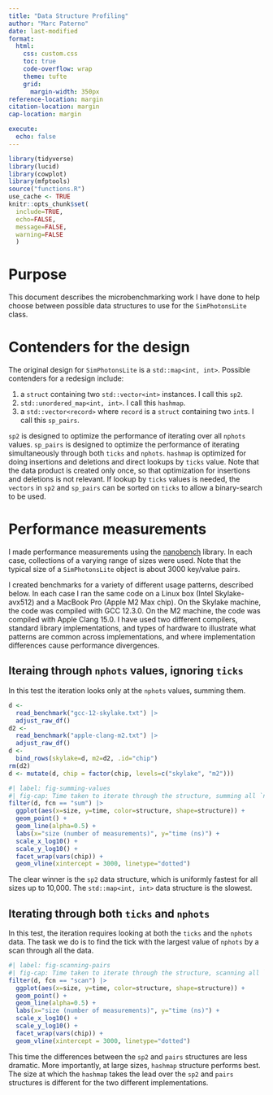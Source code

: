 ```yaml
---
title: "Data Structure Profiling"
author: "Marc Paterno"
date: last-modified
format:
  html:
    css: custom.css
    toc: true
    code-overflow: wrap
    theme: tufte
    grid:
      margin-width: 350px
reference-location: margin
citation-location: margin
cap-location: margin

execute: 
  echo: false
---
```

```r
library(tidyverse)
library(lucid)
library(cowplot)
library(mfptools)
source("functions.R")
use_cache <- TRUE
knitr::opts_chunk$set(
  include=TRUE,
  echo=FALSE,
  message=FALSE,
  warning=FALSE
  )
```


# Purpose

This document describes the microbenchmarking work I have done to help choose between possible data structures to use for the `SimPhotonsLite` class.

# Contenders for the design

The original design for `SimPhotonsLite` is a `std::map<int, int>`.
Possible contenders for a redesign include:

#. a `struct` containing two `std::vector<int>` instances. I call this `sp2`.
#. `std::unordered_map<int, int>`. I call this `hashmap`.
#. a `std::vector<record>` where `record` is a `struct` containing two `int`s.
   I call this `sp_pairs`.

`sp2` is designed to optimize the performance of iterating over all `nphots` values.
`sp_pairs` is designed to optimize the performance of iterating simultaneously through both `ticks` and `nphots`.
`hashmap` is optimized for doing insertions and deletions and direct lookups by `ticks` value.
Note that the data product is created only once, so that optimization for insertions and deletions is not relevant.
If lookup by `ticks` values is needed, the `vectors` in `sp2` and `sp_pairs` can be sorted on `ticks` to allow a binary-search to be used.

# Performance measurements

I made performance measurements using the [nanobench](https://nanobench.ankerl.com) library.
In each case, collections of a varying range of sizes were used.
Note that the typical size of a `SimPhotonsLite` object is about 3000 key/value pairs.

I created benchmarks for a variety of different usage patterns, described below.
In each case I ran the same code on a Linux box (Intel Skylake-avx512) and a MacBook Pro (Apple M2 Max chip).
On the Skylake machine, the code was compiled with GCC 12.3.0.
On the M2 machine, the code was compiled with Apple Clang 15.0.
I have used two different compilers, standard library implementations, and types of hardware to illustrate what patterns are common across implementations, and where implementation differences cause performance divergences.

## Iteraing through `nphots` values, ignoring `ticks`

In this test the iteration looks only at the `nphots` values, summing them.

```r
d <-
  read_benchmark("gcc-12-skylake.txt") |>
  adjust_raw_df()
d2 <-
  read_benchmark("apple-clang-m2.txt") |>
  adjust_raw_df()
d <-
  bind_rows(skylake=d, m2=d2, .id="chip")
rm(d2)
d <- mutate(d, chip = factor(chip, levels=c("skylake", "m2")))
```

```r
#| label: fig-summing-values
#| fig-cap: Time taken to iterate through the structure, summing all `nphots` values. The vertical dotted line shows the typical size of the collection (3000).
filter(d, fcn == "sum") |>
  ggplot(aes(x=size, y=time, color=structure, shape=structure)) +
  geom_point() +
  geom_line(alpha=0.5) +
  labs(x="size (number of measurements)", y="time (ns)") +
  scale_x_log10() +
  scale_y_log10() +
  facet_wrap(vars(chip)) +
  geom_vline(xintercept = 3000, linetype="dotted")
```

The clear winner is the `sp2` data structure, which is uniformly fastest for all sizes up to 10,000.
The `std::map<int, int>` data structure is the slowest.

## Iterating through both `ticks` and `nphots`

In this test, the iteration requires looking at both the `ticks` and the `nphots` data.
The task we do is to find the tick with the largest value of `nphots` by a scan through all the data.


```r
#| label: fig-scanning-pairs
#| fig-cap: Time taken to iterate through the structure, scanning all `nphots` to find the largest, and to record the `ticks` associated with that largest value. In this scan, `ticks` is only read when necessary. The vertical dotted line shows the typical size of the collection (3000)/
filter(d, fcn == "scan") |>
  ggplot(aes(x=size, y=time, color=structure, shape=structure)) +
  geom_point() +
  geom_line(alpha=0.5) +
  labs(x="size (number of measurements)", y="time (ns)") +
  scale_x_log10() +
  scale_y_log10() +
  facet_wrap(vars(chip)) +
  geom_vline(xintercept = 3000, linetype="dotted")
```

This time the differences between the `sp2` and `pairs` structures are less dramatic.
More importantly, at large sizes, `hashmap` structure performs best.
The size at which the `hashmap` takes the lead over the `sp2` and `pairs` structures is different for the two different implementations.
